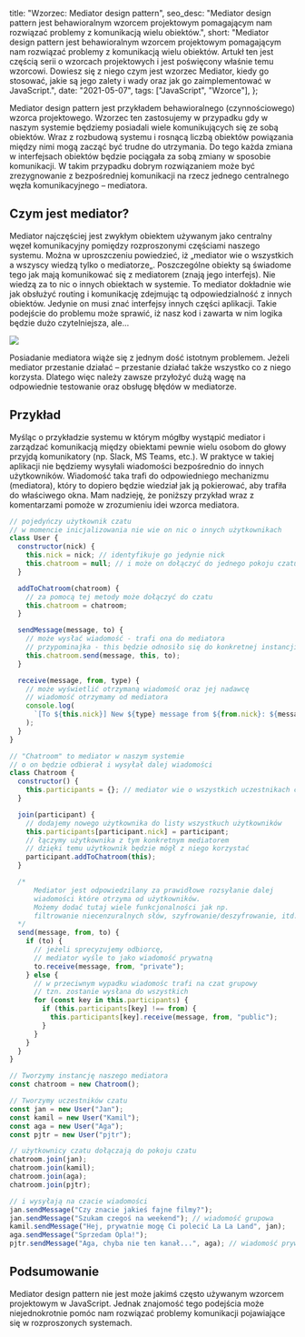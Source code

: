 
  title: "Wzorzec: Mediator design pattern",
  seo_desc:
    "Mediator design pattern jest behawioralnym wzorcem projektowym pomagającym nam rozwiązać problemy z komunikacją wielu obiektów.",
  short:
    "Mediator design pattern jest behawioralnym wzorcem projektowym pomagającym nam rozwiązać problemy z komunikacją wielu obiektów. Artukł ten jest częścią serii o wzorcach projektowych i jest poświęcony właśnie temu wzorcowi. Dowiesz się z niego czym jest wzorzec Mediator, kiedy go stosować, jakie są jego zalety i wady oraz jak go zaimplementować w JavaScript.",
  date: "2021-05-07",
  tags: ["JavaScript", "Wzorce"],
};

Mediator design pattern jest przykładem behawioralnego (czynnościowego) wzorca projektowego. Wzorzec ten zastosujemy w przypadku gdy w naszym systemie będziemy posiadali wiele komunikujących się ze sobą obiektów. Wraz z rozbudową systemu i rosnącą liczbą obiektów powiązania między nimi mogą zacząć być trudne do utrzymania. Do tego każda zmiana w interfejsach obiektów będzie pociągała za sobą zmiany w sposobie komunikacji. W takim przypadku dobrym rozwiązaniem może być zrezygnowanie z bezpośredniej komunikacji na rzecz jednego centralnego węzła komunikacyjnego – mediatora.

## Czym jest mediator?

Mediator najczęściej jest zwykłym obiektem używanym jako centralny węzeł komunikacyjny pomiędzy rozproszonymi częściami naszego systemu. Można w uproszczeniu powiedzieć, iż „mediator wie o wszystkich a wszyscy wiedzą tylko o mediatorze„. Poszczególne obiekty są świadome tego jak mają komunikować się z mediatorem (znają jego interfejs). Nie wiedzą za to nic o innych obiektach w systemie. To mediator dokładnie wie jak obsłużyć routing i komunikację zdejmując tą odpowiedzialność z innych obiektów. Jedynie on musi znać interfejsy innych części aplikacji. Takie podejście do problemu może sprawić, iż nasz kod i zawarta w nim logika będzie dużo czytelniejsza, ale…

<img src={power.src} />

Posiadanie mediatora wiąże się z jednym dość istotnym problemem. Jeżeli mediator przestanie działać – przestanie działać także wszystko co z niego korzysta. Dlatego więc należy zawsze przyłożyć dużą wagę na odpowiednie testowanie oraz obsługę błędów w mediatorze.

## Przykład

Myśląc o przykładzie systemu w którym mógłby wystąpić mediator i zarządzać komunikacją między obiektami pewnie wielu osobom do głowy przyjdą komunikatory (np. Slack, MS Teams, etc.). W praktyce w takiej aplikacji nie będziemy wysyłali wiadomości bezpośrednio do innych użytkowników. Wiadomość taka trafi do odpowiedniego mechanizmu (mediatora), który to dopiero będzie wiedział jak ją pokierować, aby trafiła do właściwego okna. Mam nadzieję, że poniższy przykład wraz z komentarzami pomoże w zrozumieniu idei wzorca mediatora.

```js
// pojedyńczy użytkownik czatu
// w momencie inicjalizowania nie wie on nic o innych użytkownikach
class User {
  constructor(nick) {
    this.nick = nick; // identyfikuje go jedynie nick
    this.chatroom = null; // i może on dołączyć do jednego pokoju czatu
  }

  addToChatroom(chatroom) {
    // za pomocą tej metody może dołączyć do czatu
    this.chatroom = chatroom;
  }

  sendMessage(message, to) {
    // może wysłać wiadomość - trafi ona do mediatora
    // przypominajka - this będzie odnosiło się do konkretnej instancji Usera
    this.chatroom.send(message, this, to);
  }

  receive(message, from, type) {
    // może wyświetlić otrzymaną wiadomość oraz jej nadawcę
    // wiadomość otrzymamy od mediatora
    console.log(
      `[To ${this.nick}] New ${type} message from ${from.nick}: ${message}`
    );
  }
}

// "Chatroom" to mediator w naszym systemie
// o on będzie odbierał i wysyłał dalej wiadomości
class Chatroom {
  constructor() {
    this.participants = {}; // mediator wie o wszystkich uczestnikach czatu
  }

  join(participant) {
    // dodajemy nowego użytkownika do listy wszystkuch użytkowników
    this.participants[participant.nick] = participant;
    // łączymy użytkownika z tym konkretnym mediatorem
    // dzięki temu użytkownik będzie mógł z niego korzystać
    participant.addToChatroom(this);
  }

  /* 
      Mediator jest odpowiedzilany za prawidłowe rozsyłanie dalej
      wiadomości które otrzyma od użytkowników.
      Możemy dodać tutaj wiele funkcjonalności jak np.
      filtrowanie niecenzuralnych słów, szyfrowanie/deszyfrowanie, itd.  
  */
  send(message, from, to) {
    if (to) {
      // jeżeli sprecyzujemy odbiorcę,
      // mediator wyśle to jako wiadomość prywatną
      to.receive(message, from, "private");
    } else {
      // w przeciwnym wypadku wiadomośc trafi na czat grupowy
      // tzn. zostanie wysłana do wszystkich
      for (const key in this.participants) {
        if (this.participants[key] !== from) {
          this.participants[key].receive(message, from, "public");
        }
      }
    }
  }
}

// Tworzymy instancję naszego mediatora
const chatroom = new Chatroom();

// Tworzymy uczestników czatu
const jan = new User("Jan");
const kamil = new User("Kamil");
const aga = new User("Aga");
const pjtr = new User("pjtr");

// użytkownicy czatu dołączają do pokoju czatu
chatroom.join(jan);
chatroom.join(kamil);
chatroom.join(aga);
chatroom.join(pjtr);

// i wysyłają na czacie wiadomości
jan.sendMessage("Czy znacie jakieś fajne filmy?");
jan.sendMessage("Szukam czegoś na weekend"); // wiadomość grupowa
kamil.sendMessage("Hej, prywatnie mogę Ci polecić La La Land", jan);
aga.sendMessage("Sprzedam Opla!");
pjtr.sendMessage("Aga, chyba nie ten kanał...", aga); // wiadomość prywatna
```

## Podsumowanie

Mediator design pattern nie jest może jakimś często używanym wzorcem projektowym w JavaScript. Jednak znajomość tego podejścia może niejednokrotnie pomóc nam rozwiązać problemy komunikacji pojawiające się w rozproszonych systemach.
